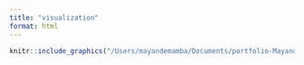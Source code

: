 ```yaml
---
title: "visualization"
format: html
---
```


```r
knitr::include_graphics("/Users/mayandemamba/Documents/portfolio-Mayande-Mamba/summarysheet/visualization.pdf")
```


